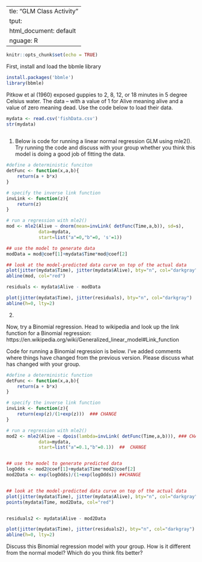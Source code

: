   ---
title: "GLM Class Activity"
output:
  html_document: default
language: R
---

```r
knitr::opts_chunk$set(echo = TRUE)
```
 
 First, install and load the bbmle library
```r
install.packages('bbmle')
library(bbmle)
```
 
Pitkow et al (1960) exposed guppies to 2, 8, 12, or 18 minutes in 5 degree Celsius water. The data – with a value of 1 for Alive meaning alive and a value of zero meaning dead. Use the code below to load their data.
 
```r
mydata <- read.csv('fishData.csv')
str(mydata)
 
```
 

1)
Below is code for running a linear normal regression GLM using mle2(). Try running the code and discuss with your group whether you think this model is doing a good job of fitting the data.
 
```r

#define a deterministic funciton
detFunc <- function(x,a,b){
    return(a + b*x)
}

# specify the inverse link function
invLink <- function(z){
    return(z)
}

# run a regression with mle2()
mod <- mle2(Alive ~ dnorm(mean=invLink( detFunc(Time,a,b)), sd=s),
            data=mydata,
            start=list("a"=0,"b"=0, 's'=1))

## use the model to generate data
modData = mod@coef[1]+mydata$Time*mod@coef[2]

## look at the model-predicted data curve on top of the actual data
plot(jitter(mydata$Time), jitter(mydata$Alive), bty="n", col="darkgray")
abline(mod, col="red")

residuals <- mydata$Alive - modData

plot(jitter(mydata$Time), jitter(residuals), bty="n", col="darkgray")
abline(h=0, lty=2)

```


2) 

Now, try a Binomial regression. Head to wikipedia and look up the link function for a Binomial regression: https://en.wikipedia.org/wiki/Generalized_linear_model#Link_function

Code for running a Binomial regression is below. I've added comments where things have changed from the previous version. Please discuss what has changed with your group.

```r

#define a deterministic function
detFunc <- function(x,a,b){
    return(a + b*x)
}

# specify the inverse link function
invLink <- function(z){
    return(exp(z)/(1+exp(z)))  ### CHANGE 
}

# run a regression with mle2()
mod2 <- mle2(Alive ~ dpois(lambda=invLink( detFunc(Time,a,b))), ### CHANGE 
            data=mydata,
            start=list("a"=0.1,"b"=0.1))  ##  CHANGE 


## use the model to generate predicted data
logOdds <- mod2@coef[1]+mydata$Time*mod2@coef[2]
mod2Data <- exp(logOdds)/(1+exp(logOdds)) ##CHANGE


## look at the model-predicted data curve on top of the actual data
plot(jitter(mydata$Time), jitter(mydata$Alive), bty="n", col="darkgray")
points(mydata$Time, mod2Data, col="red")


residuals2 <- mydata$Alive - mod2Data

plot(jitter(mydata$Time), jitter(residuals2), bty="n", col="darkgray")
abline(h=0, lty=2)

```

Discuss this Binomial regression model with your group. How is it different from the normal model? Which do you think fits better?
\
\

